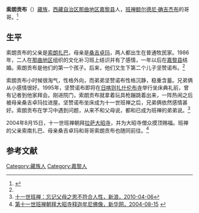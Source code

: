 '''索朗贡布'''（{{bd|？|||}}）[[藏族|藏族]]，[[西藏自治区|西藏自治区]][[那曲地区|那曲地区]][[嘉黎县|嘉黎县]]人，[[班禅额尔德尼·确吉杰布|班禅额尔德尼·确吉杰布]]的哥哥。<ref name=wy>{{Cite web |url=http://news.163.com/05/0831/10/1SFR5V8S00011JR5.html |title=十一世班禅坐床记 第四章遵宗教仪轨，秘访十世班禅转世灵童，网易，2005-08-31 |access-date=2015-04-17 |archive-url=https://web.archive.org/web/20180220212218/http://news.163.com/05/0831/10/1SFR5V8S00011JR5.html |archive-date=2018-02-20 |dead-url=yes }}</ref>

==生平==
索朗贡布的父亲是[[索朗扎巴|索朗扎巴]]，母亲是[[桑吉卓玛|桑吉卓玛]]，两人都出生在普通牧民家。1986年，二人在[[那曲地区|那曲地区]]组织的文化补习班上结识并有了感情，一年以后在[[嘉黎县|嘉黎县]]结婚。索朗贡布是他们的第一个孩子。后来，他们又生下第二个儿子坚赞诺布。<ref name=wy/>

索朗贡布小时候很淘气，性格外向，而弟弟坚赞诺布性格沉静，稳重含蓄。兄弟俩从小感情很好。1995年，坚赞诺布即将在[[日喀则|日喀则]][[扎什伦布寺|扎什伦布寺]]举行坐床典礼前，曾有记者到他家拜会。刚进院门，索朗贡布就拿着玩具枪蹦跳着出来，一阵热闹之后被母亲桑吉卓玛拉进屋。坚赞诺布坐床成为十一世班禅之后，兄弟俩依然感情甚好。索朗贡布在学习中遇到问题，从来不和父母说，都和已成为班禅的弟弟说。<ref>[http://news.sina.com.cn/c/sd/2010-04-06/171020017607.shtml 十一世班禅：忘记父母之恩不符合人性，新浪，2010-04-06]</ref>

2004年8月15日，十一世班禅朝拜[[拉萨|拉萨]][[大昭寺|大昭寺]]，并为大昭寺僧众摸顶赐福。班禅的父亲索南扎巴、母亲桑吉卓玛和哥哥索朗贡布也随同前往。<ref>[http://news.xinhuanet.com/newscenter/2004-08/15/content_1791914.htm 第十一世班禅朝拜大昭寺释迦牟尼佛像，新华网，2004-08-15] {{webarchive|url=https://web.archive.org/web/20050827115513/http://news.xinhuanet.com/newscenter/2004-08/15/content_1791914.htm |date=2005-08-27 }}</ref>

==参考文献==
{{reflist}}

[[Category:藏族人|Category:藏族人]]
[[Category:嘉黎人|Category:嘉黎人]]